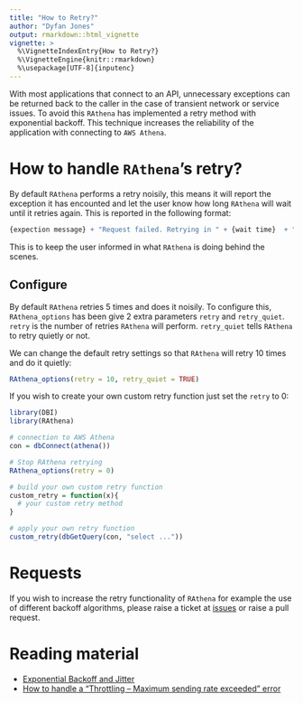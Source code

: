 ```yaml
---
title: "How to Retry?"
author: "Dyfan Jones"
output: rmarkdown::html_vignette
vignette: >
  %\VignetteIndexEntry{How to Retry?}
  %\VignetteEngine{knitr::rmarkdown}
  %\usepackage[UTF-8]{inputenc}
---
```


With most applications that connect to an API, unnecessary exceptions can be returned back to the caller in the case of transient network or service issues. To avoid this `RAthena` has implemented a retry method with exponential backoff. This technique increases the reliability of the application with connecting to `AWS Athena`. 

# How to handle `RAthena`'s retry?

By default `RAthena` performs a retry noisily, this means it will report the exception it has encounted and let the user know how long `RAthena` will wait until it retries again. This is reported in the following format:

```r
{expection message} + "Request failed. Retrying in " + {wait time}  + " seconds..."
```

This is to keep the user informed in what `RAthena` is doing behind the scenes.

## Configure

By default `RAthena` retries 5 times and does it noisily. To configure this, `RAthena_options` has been give 2 extra parameters `retry` and `retry_quiet`. `retry` is the number of retries `RAthena` will perform. `retry_quiet` tells `RAthena` to retry quietly or not.

We can change the default retry settings so that `RAthena` will retry 10 times and do it quietly:

```r
RAthena_options(retry = 10, retry_quiet = TRUE)
```

If you wish to create your own custom retry function just set the `retry` to 0:

```r
library(DBI)
library(RAthena)

# connection to AWS Athena
con = dbConnect(athena())

# Stop RAthena retrying
RAthena_options(retry = 0)

# build your own custom retry function
custom_retry = function(x){
  # your custom retry method
}

# apply your own retry function
custom_retry(dbGetQuery(con, "select ..."))
```

# Requests

If you wish to increase the retry functionality of `RAthena` for example the use of different backoff algorithms, please raise a ticket at [issues](https://github.com/DyfanJones/RAthena/issues) or raise a pull request.

# Reading material

- [Exponential Backoff and Jitter](https://aws.amazon.com/blogs/architecture/exponential-backoff-and-jitter/)
- [How to handle a "Throttling – Maximum sending rate exceeded" error](https://aws.amazon.com/blogs/messaging-and-targeting/how-to-handle-a-throttling-maximum-sending-rate-exceeded-error/)
